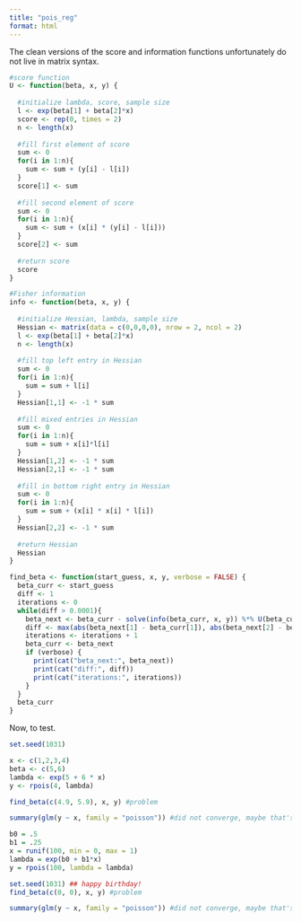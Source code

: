 ```yaml
---
title: "pois_reg"
format: html
---
```


The clean versions of the score and information functions unfortunately do not live in matrix syntax.


```r
#score function
U <- function(beta, x, y) {
  
  #initialize lambda, score, sample size
  l <- exp(beta[1] + beta[2]*x)
  score <- rep(0, times = 2)
  n <- length(x)
  
  #fill first element of score
  sum <- 0
  for(i in 1:n){
    sum <- sum + (y[i] - l[i])  
  }
  score[1] <- sum
  
  #fill second element of score
  sum <- 0
  for(i in 1:n){
    sum <- sum + (x[i] * (y[i] - l[i])) 
  }
  score[2] <- sum
  
  #return score
  score
}

#Fisher information
info <- function(beta, x, y) {
  
  #initialize Hessian, lambda, sample size
  Hessian <- matrix(data = c(0,0,0,0), nrow = 2, ncol = 2)
  l <- exp(beta[1] + beta[2]*x)
  n <- length(x)
  
  #fill top left entry in Hessian
  sum <- 0
  for(i in 1:n){
    sum = sum + l[i]
  }
  Hessian[1,1] <- -1 * sum
  
  #fill mixed entries in Hessian
  sum <- 0
  for(i in 1:n){
    sum = sum + x[i]*l[i]
  }
  Hessian[1,2] <- -1 * sum
  Hessian[2,1] <- -1 * sum
  
  #fill in bottom right entry in Hessian
  sum <- 0
  for(i in 1:n){
    sum = sum + (x[i] * x[i] * l[i])
  }
  Hessian[2,2] <- -1 * sum
  
  #return Hessian
  Hessian
}
```

```r
find_beta <- function(start_guess, x, y, verbose = FALSE) {
  beta_curr <- start_guess
  diff <- 1
  iterations <- 0
  while(diff > 0.0001){
    beta_next <- beta_curr - solve(info(beta_curr, x, y)) %*% U(beta_curr, x, y)
    diff <- max(abs(beta_next[1] - beta_curr[1]), abs(beta_next[2] - beta_curr[2]))
    iterations <- iterations + 1
    beta_curr <- beta_next
    if (verbose) {
      print(cat("beta_next:", beta_next))
      print(cat("diff:", diff))
      print(cat("iterations:", iterations))
    }
  }
  beta_curr
}
```

Now, to test.
```r
set.seed(1031)

x <- c(1,2,3,4)
beta <- c(5,6)
lambda <- exp(5 + 6 * x)
y <- rpois(4, lambda)

find_beta(c(4.9, 5.9), x, y) #problem

summary(glm(y ~ x, family = "poisson")) #did not converge, maybe that's why?

```

```r
b0 = .5
b1 = .25
x = runif(100, min = 0, max = 1)
lambda = exp(b0 + b1*x)
y = rpois(100, lambda = lambda) 

set.seed(1031) ## happy birthday!
find_beta(c(0, 0), x, y) #problem

summary(glm(y ~ x, family = "poisson")) #did not converge, maybe that's why?
```